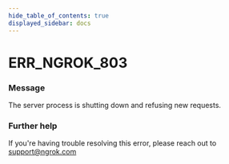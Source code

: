 ```yaml
---
hide_table_of_contents: true
displayed_sidebar: docs
---
```



# ERR_NGROK_803

### Message

The server process is shutting down and refusing new requests.

<ErrorDetails error="err_ngrok_803" />

### Further help

If you're having trouble resolving this error, please reach out to [support@ngrok.com](mailto:support@ngrok.com?subject=Help%20with%20ERR_NGROK_803)

